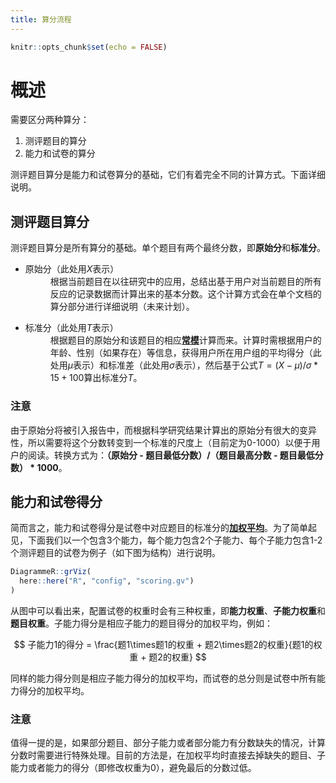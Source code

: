 ```yaml
---
title: 算分流程
---
```


```r
knitr::opts_chunk$set(echo = FALSE)
```

# 概述

需要区分两种算分：

1. 测评题目的算分
1. 能力和试卷的算分

测评题目算分是能力和试卷算分的基础，它们有着完全不同的计算方式。下面详细说明。

## 测评题目算分

测评题目算分是所有算分的基础。单个题目有两个最终分数，即**原始分**和**标准分**。

* 原始分（此处用$X$表示）
: 根据当前题目在以往研究中的应用，总结出基于用户对当前题目的所有反应的记录数据而计算出来的基本分数。这个计算方式会在单个文档的算分部分进行详细说明（未来计划）。
* 标准分（此处用$T$表示）
: 根据题目的原始分和该题目的相应[**常模**](/glossary#常模)计算而来。计算时需根据用户的年龄、性别（如果存在）等信息，获得用户所在用户组的平均得分（此处用$\mu$表示）和标准差（此处用$\sigma$表示），然后基于公式$T = (X - \mu) / \sigma * 15 + 100$算出标准分$T$。

### 注意

由于原始分将被引入报告中，而根据科学研究结果计算出的原始分有很大的变异性，所以需要将这个分数转变到一个标准的尺度上（目前定为0-1000）以便于用户的阅读。转换方式为：**（原始分 - 题目最低分数）/（题目最高分数 - 题目最低分数） * 1000**。

## 能力和试卷得分

简而言之，能力和试卷得分是试卷中对应题目的标准分的[**加权平均**](https://baike.baidu.com/item/加权平均值)。为了简单起见，下面我们以一个包含3个能力，每个能力包含2个子能力、每个子能力包含1-2个测评题目的试卷为例子（如下图为结构）进行说明。

```r
DiagrammeR::grViz(
  here::here("R", "config", "scoring.gv")
)
```

从图中可以看出来，配置试卷的权重时会有三种权重，即**能力权重**、**子能力权重**和**题目权重**。子能力得分是相应子能力的题目得分的加权平均，例如：

$$ 子能力1的得分 = \frac{题1\times题1的权重 + 题2\times题2的权重}{题1的权重 + 题2的权重} $$

同样的能力得分则是相应子能力得分的加权平均，而试卷的总分则是试卷中所有能力得分的加权平均。

### 注意

值得一提的是，如果部分题目、部分子能力或者部分能力有分数缺失的情况，计算分数时需要进行特殊处理。目前的方法是，在加权平均时直接去掉缺失的题目、子能力或者能力的得分（即修改权重为0），避免最后的分数过低。
